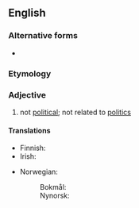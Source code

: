 {{also|non-political}}

==English==

===Alternative forms===
* {{l|en|non-political}}

===Etymology===
{{prefix|non|political|lang=en}}

===Adjective===
{{en-adj|-}}

# not [[political]]; not related to [[politics]]

====Translations====
{{trans-top|not political}}
* Finnish: {{t|fi|epäpoliittinen}}
* Irish: {{t|ga|neamhpholaitiúil}}
{{trans-mid}}
* Norwegian:
*: Bokmål: {{t|no|upolitisk}}
*: Nynorsk: {{t|nn|upolitisk}}
{{trans-bottom}}